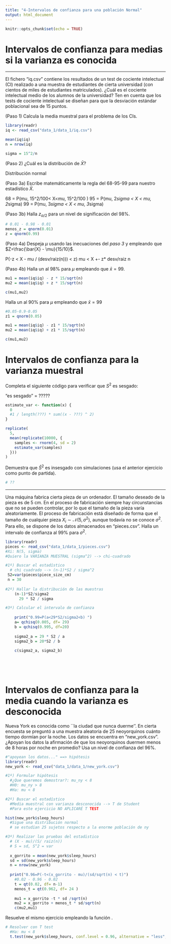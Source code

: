 ```yaml
---
title: "4-Intervalos de confianza para una población Normal"
output: html_document
---
```


```r
knitr::opts_chunk$set(echo = TRUE)
```


# Intervalos de confianza para medias si la varianza es conocida

--- 

El fichero "iq.csv" contiene los resultados de un test de cociente intelectual (CI)
realizado a una muestra de estudiantes de cierta universidad (con cientos de miles 
de estudiantes matriculados). ¿Cuál es el cociente intelectual medio de los 
alumnos de la universidad? Ten en cuenta que los tests de cociente intelectual 
se diseñan para que la desviación estándar poblacional sea de 15 puntos.

(Paso 1) Calcula la media muestral para el problema de los CIs.

```r
library(readr)
iq <- read_csv("data_1/data_1/iq.csv")

mean(iq$iq)
n = nrow(iq)

sigma = 15^2/n
```

(Paso 2) ¿Cuál es la distribución de $\bar{X}$? 

Distribución normal

(Paso 3a) Escribe matemáticamente la regla del 68-95-99 para nuestro estadístico $\bar{X}$.

68 = P(mu, 15^2/100< X<mu, 15^2/100 )
95 = P(mu, 2*sigma < X < mu, 2*sigma)
99 = P(mu, 3*sigma < X < mu, 3*sigma)

(Paso 3b) Halla $z_{\alpha/2}$ para un nivel de significación del 98\%.

```r
# 0.01 - 0.98 - 0.01
menos_z = qnorm(0.01)
z = qnorm(0.99)
```

(Paso 4a) Despeja $\mu$ usando las inecuaciones del *paso 3* y empleando que
$Z=\frac{\bar{X} - \mu}{15/10}$.

P(-z < X - mu / (desv/raiz(n))) < z)
mu < X +- z* desv/raiz n


(Paso 4b) Halla un \textbf{intervalo de confianza} al 98\% para $\mu$ empleando que
$\bar{x} = 99$.

```r
mu1 = mean(iq$iq) - z * 15/sqrt(n)
mu2 = mean(iq$iq) + z * 15/sqrt(n)

c(mu1,mu2)
```


Halla un \textbf{intervalo de confianza} al 90\% para $\mu$ empleando que
$\bar{x} = 99$

```r
#0.05-0.9-0.05
z1 = qnorm(0.05)

mu1 = mean(iq$iq) - z1 * 15/sqrt(n)
mu2 = mean(iq$iq) + z1 * 15/sqrt(n)

c(mu1,mu2)
```



# Intervalos de confianza para la varianza muestral

Completa el siguiente código para verificar que $S^2$ es sesgado:

"es sesgado" = ?????
```r
estimate_var <- function(x) {
  0
  #1 / length(???) * sum((x - ???) ^ 2)
}

replicate(
  5,
  mean(replicate(10000, {
    samples <- rnorm(4, sd = 2)
    estimate_var(samples)
  }))
)
```

Demuestra que $\hat{S}^2$ es insesgado con simulaciones (usa el anterior ejercicio
como punto de partida).

```r

# ??
```

---

Una máquina fabrica cierta pieza de un ordenador. El tamaño
deseado de la pieza es de 5 cm. En el proceso de fabricación siempre hay circunstancias
que no se pueden controlar, por lo que el tamaño de la pieza varía aleatoriamente.
El proceso de fabricación está diseñado de forma que el tamaño de cualquier pieza 
$X_i\sim \mathcal{N}(5, \sigma^2)$, aunque todavía no se conoce $\sigma^2$. Para ello, 
se dispone de los datos almacenados en "pieces.csv". Halla un intervalo de confianza 
al 99\% para $\sigma^2$.

```r
library(readr)
pieces <- read_csv("data_1/data_1/pieces.csv")
#Xi: N(5, sigma)
#Quiero la VARIANZA MUESTRAL (sigma^2) --> chi-cuadrado

#1º) Buscar el estadístico
  # chi cuadrado --> (n-1)*S2 / sigma^2
 S2=var(pieces$piece_size_cm)
 n = 30
 
#2º) Hallar la distribución de las muestras 
    (n-1)*S2/sigma2
      29 * S2 / sigma 

#3º) Calcular el intervalo de confianza
    
    print("0.99=P(a<29*S2/sigma2<b) ")
    a= qchisq(0.005, df= 29)
    b = qchisq(0.995, df=20)
    
    sigma2_a = 29 * S2 / a
    sigma2_b = 20*S2 / b
    
    c(sigma2_a, sigma2_b)
    

 
 
```


# Intervalos de confianza para la media cuando la varianza es desconocida

Nueva York es conocida como ``la ciudad que nunca duerme''. En cierta encuesta 
se preguntó a una muestra aleatoria de 25 neoyorquinos cuánto tiempo dormían por 
la noche. Los datos se encuentra en "new\_york.csv". ¿Apoyan los datos la afirmación 
de que los neoyorquinos duermen menos de 8 horas por noche en promedio? Usa un 
nivel de confianza del 96\%.

```r
#"apoyean los datos..." ==> hipótesis
library(readr)
new_york <- read_csv("data_1/data_1/new_york.csv")

#1º) Formular hipótesis
  #¿Que queremos demostrar?: mu_ny < 8
  #H0: mu_ny > 8
  #Ha: mu < 8

#2º) Buscar el estadístico
  #Media muestral con varianza desconocida --> T de Student 
  #Para este ejercicio NO APLICARÉ T TEST

hist(new_york$sleep_hours)
  #Sigue una distribución normal
  # se estudian 25 sujetos respecto a la enorme población de ny

#3º) Realizar las pruebas del estadistico
  # (X - mu)/(S/ raiz(n))
  # S = sd, S^2 = var
  
  x_gorrito = mean(new_york$sleep_hours)
  sd = sd(new_york$sleep_hours)
  n = nrow(new_york)
  
  print("0.96=P(-t<(x_gorrito - mu)/(sd/sqrt(n) < t)")
    #0.02 - 0.96 - 0.02
    t = qt(0.02, df= n-1)
    menos_t = qt(0.962, df= 24 )
    
    mu1 = x_gorrito -t * sd /sqrt(n)
    mu2 = x_gorrito + menos_t * sd/sqrt(n)
    c(mu2,mu1)

```


Resuelve el mismo ejercicio empleando la función \textit{t.test}.

```r
# Resolver con T test 
  #Ha: mu < 8
  t.test(new_york$sleep_hours, conf.level = 0.96, alternative = "less", mu = 8)

```

